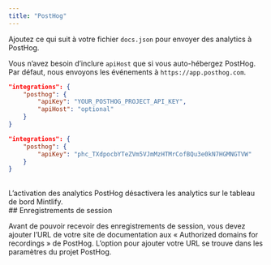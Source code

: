 ```yaml
---
title: "PostHog"
---
```


Ajoutez ce qui suit à votre fichier `docs.json` pour envoyer des analytics à PostHog.

Vous n’avez besoin d’inclure `apiHost` que si vous auto-hébergez PostHog. Par défaut, nous envoyons les événements à `https://app.posthog.com`.

<CodeGroup>

```json Options d’analytics dans docs.json
"integrations": {
    "posthog": {
        "apiKey": "YOUR_POSTHOG_PROJECT_API_KEY",
        "apiHost": "optional"
    }
}
```

```json Exemple
"integrations": {
    "posthog": {
        "apiKey": "phc_TXdpocbYTeZVm5VJmMzHTMrCofBQu3e0kN7HGMNGTVW"
    }
}
```

</CodeGroup>

<br />

<Warning>
    L’activation des analytics PostHog désactivera les analytics sur le tableau de bord Mintlify.
</Warning>



<div id="session-recordings">
  ## Enregistrements de session
</div>

Avant de pouvoir recevoir des enregistrements de session, vous devez ajouter l’URL de votre site de documentation aux « Authorized domains for recordings » de PostHog. L’option pour ajouter votre URL se trouve dans les paramètres du projet PostHog.
